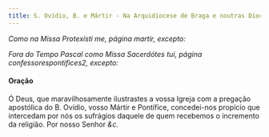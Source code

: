 ```yaml
---
title: S. Ovídio, B. e Mártir - Na Arquidiocese de Braga e noutras Dioceses
---
```


<em>Como na Missa Protexísti me, página martir, excepto:</em>

<em>
  Fora do Tempo Pascal como Missa Sacerdótes tui, página confessorespontifices2,
  excepto:
</em>

<h4 class="text-center">Oração</h4>
<div class="container-fluid">
  <div class="row">
    <span class="text-justify"></span>
<span class="text-justify">
      Ó Deus, que maravilhosamente ilustrastes a vossa Igreja com a pregação
      apostólica do B. Ovídio, vosso Mártir e Pontífice, concedei-nos propício
      que intercedam por nós os sufrágios daquele de quem recebemos o incremento
      da religião. Por nosso Senhor <em>&c.</em>
    </span>
</div>
